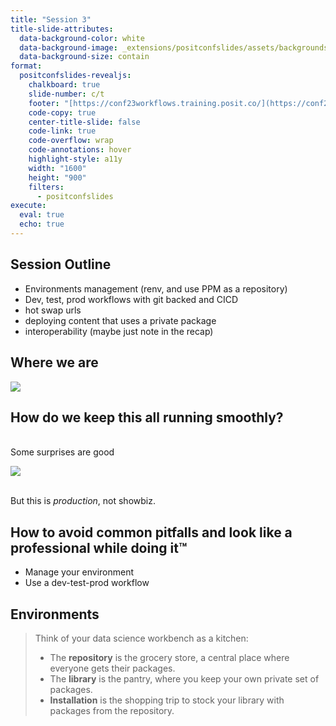 ```yaml
---
title: "Session 3"
title-slide-attributes: 
  data-background-color: white
  data-background-image: _extensions/positconfslides/assets/backgrounds/content2-light.svg
  data-background-size: contain
format:
  positconfslides-revealjs: 
    chalkboard: true
    slide-number: c/t
    footer: "[https://conf23workflows.training.posit.co/](https://conf23workflows.training.posit.co/)"
    code-copy: true
    center-title-slide: false
    code-link: true
    code-overflow: wrap
    code-annotations: hover
    highlight-style: a11y
    width: "1600"
    height: "900"
    filters:
      - positconfslides
execute: 
  eval: true
  echo: true
---
```


## Session Outline

  
- Environments management (renv, and use PPM as a repository)
- Dev, test, prod workflows with git backed and CICD
- hot swap urls
- deploying content that uses a private package
- interoperability (maybe just note in the recap)
  


## Where we are

![](slide_resources/workflow_diagram.jpg){fig-align="center"}

## How do we keep this all running smoothly?

:::{.fragment}
<br>
Some surprises are good

![](https://media.tenor.com/G79O8UU7664AAAAC/oprah-winfrey.gif)
:::

:::{.fragment}
<br>
But this is [*production*]{.fuchsia}, not showbiz.  <sigh>
:::

## How to avoid common pitfalls and look like a professional while doing it™

- Manage your environment
- Use a dev-test-prod workflow

## Environments 

> Think of your data science workbench as a kitchen:
>
> - The [**repository**]{.fuchsia} is the grocery store, a central place where everyone gets their packages.
> - The [**library**]{.fuchsia} is the pantry, where you keep your own private set of packages.
> - [**Installation**]{.fuchsia} is the shopping trip to stock your library with packages from the repository.


